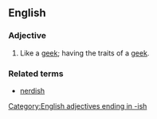 ==English==

===Adjective===
{{en-adj}}

# Like a [[geek]]; having the traits of a [[geek]].

===Related terms===
* [[nerdish]]

[[Category:English adjectives ending in -ish]]